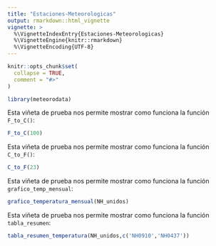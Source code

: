 ```yaml
---
title: "Estaciones-Meteorologicas"
output: rmarkdown::html_vignette
vignette: >
  %\VignetteIndexEntry{Estaciones-Meteorologicas}
  %\VignetteEngine{knitr::rmarkdown}
  %\VignetteEncoding{UTF-8}
---
```


```r
knitr::opts_chunk$set(
  collapse = TRUE,
  comment = "#>"
)
```

```r
library(meteorodata)
```


Esta viñeta de prueba nos permite mostrar como funciona la función `F_to_C()`:

```r
F_to_C(100)
```

Esta viñeta de prueba nos permite mostrar como funciona la función `C_to_F()`:
```r
C_to_F(23)
```

Esta viñeta de prueba nos permite mostrar como funciona la función `grafico_temp_mensual`:
```r
grafico_temperatura_mensual(NH_unidos)
```

Esta viñeta de prueba nos permite mostrar como funciona la función `tabla_resumen`:
```r
tabla_resumen_temperatura(NH_unidos,c('NH0910','NH0437'))
```

